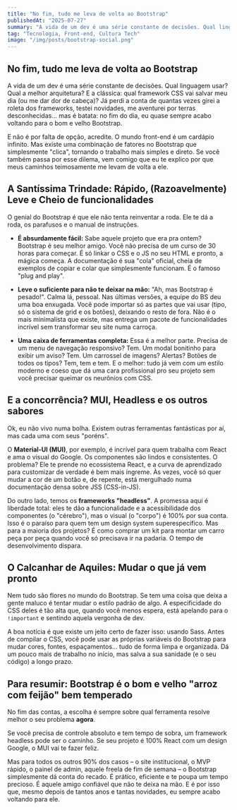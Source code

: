 ```yaml
---
title: "No fim, tudo me leva de volta ao Bootstrap"
publishedAt: "2025-07-27"
summary: "A vida de um dev é uma série constante de decisões. Qual linguagem usar? Qual a melhor arquitetura? E a clássica: qual framework CSS vai salvar meu dia (ou me dar dor de cabeça)? Já perdi a conta de quantas vezes girei a roleta dos frameworks, testei novidades, me aventurei por terras desconhecidas... mas é batata: no fim do dia, eu quase sempre acabo voltando para o bom e velho Bootstrap."
tag: "Tecnologia, Front-end, Cultura Tech"
image: "/img/posts/bootstrap-social.png"
---
```


## No fim, tudo me leva de volta ao Bootstrap

A vida de um dev é uma série constante de decisões. Qual linguagem usar? Qual a melhor arquitetura? E a clássica: qual framework CSS vai salvar meu dia (ou me dar dor de cabeça)? Já perdi a conta de quantas vezes girei a roleta dos frameworks, testei novidades, me aventurei por terras desconhecidas... mas é batata: no fim do dia, eu quase sempre acabo voltando para o bom e velho Bootstrap.

E não é por falta de opção, acredite. O mundo front-end é um cardápio infinito. Mas existe uma combinação de fatores no Bootstrap que simplesmente "clica", tornando o trabalho mais simples e direto. Se você também passa por esse dilema, vem comigo que eu te explico por que meus caminhos teimosamente me levam de volta a ele.

## A Santíssima Trindade: Rápido, (Razoavelmente) Leve e Cheio de funcionalidades

O genial do Bootstrap é que ele não tenta reinventar a roda. Ele te dá a roda, os parafusos e o manual de instruções.

* **É absurdamente fácil:** Sabe aquele projeto que era pra ontem? Bootstrap é seu melhor amigo. Você não precisa de um curso de 30 horas para começar. É só linkar o CSS e o JS no seu HTML e pronto, a mágica começa. A documentação é sua "cola" oficial, cheia de exemplos de copiar e colar que simplesmente funcionam. É o famoso "plug and play".

* **Leve o suficiente para não te deixar na mão:** "Ah, mas Bootstrap é pesado!". Calma lá, pessoal. Nas últimas versões, a equipe do BS deu uma boa enxugada. Você pode importar só as partes que vai usar (tipo, só o sistema de grid e os botões), deixando o resto de fora. Não é o mais minimalista que existe, mas entrega um pacote de funcionalidades incrível sem transformar seu site numa carroça.

* **Uma caixa de ferramentas completa:** Essa é a melhor parte. Precisa de um menu de navegação responsivo? Tem. Um modal bonitinho para exibir um aviso? Tem. Um carrossel de imagens? Alertas? Botões de todos os tipos? Tem, tem e tem. E o melhor: tudo já vem com um estilo moderno e coeso que dá uma cara profissional pro seu projeto sem você precisar queimar os neurônios com CSS.

## E a concorrência? MUI, Headless e os outros sabores

Ok, eu não vivo numa bolha. Existem outras ferramentas fantásticas por aí, mas cada uma com seus "poréns".

O **Material-UI (MUI)**, por exemplo, é incrível para quem trabalha com React e ama o visual do Google. Os componentes são lindos e consistentes. O problema? Ele te prende no ecossistema React, e a curva de aprendizado para customizar de verdade é bem mais íngreme. Às vezes, você só quer mudar a cor de um botão e, de repente, está mergulhado numa documentação densa sobre JSS (CSS-in-JS).

Do outro lado, temos os **frameworks "headless"**. A promessa aqui é liberdade total: eles te dão a funcionalidade e a acessibilidade dos componentes (o "cérebro"), mas o visual (o "corpo") é 100% por sua conta. Isso é o paraíso para quem tem um design system superespecífico. Mas para a maioria dos projetos? É como comprar um kit para montar um carro peça por peça quando você só precisava ir na padaria. O tempo de desenvolvimento dispara.

## O Calcanhar de Aquiles: Mudar o que já vem pronto

Nem tudo são flores no mundo do Bootstrap. Se tem uma coisa que deixa a gente maluco é tentar mudar o estilo padrão de algo. A especificidade do CSS deles é tão alta que, quando você menos espera, está apelando para o `!important` e sentindo aquela vergonha de dev.

A boa notícia é que existe um jeito certo de fazer isso: usando Sass. Antes de compilar o CSS, você pode usar as próprias variáveis do Bootstrap para mudar cores, fontes, espaçamentos... tudo de forma limpa e organizada. Dá um pouco mais de trabalho no início, mas salva a sua sanidade (e o seu código) a longo prazo.

## Para resumir: Bootstrap é o bom e velho "arroz com feijão" bem temperado

No fim das contas, a escolha é sempre sobre qual ferramenta resolve melhor o seu problema **agora**.

Se você precisa de controle absoluto e tem tempo de sobra, um framework headless pode ser o caminho. Se seu projeto é 100% React com um design Google, o MUI vai te fazer feliz.

Mas para todos os outros 90% dos casos – o site institucional, o MVP rápido, o painel de admin, aquele freela de fim de semana – o Bootstrap simplesmente dá conta do recado. É prático, eficiente e te poupa um tempo precioso. É aquele amigo confiável que não te deixa na mão. E é por isso que, mesmo depois de tantos anos e tantas novidades, eu sempre acabo voltando para ele.
